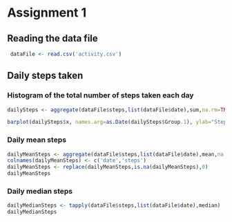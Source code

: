 Assignment 1
========================================================
## Reading the data file
```r
 dataFile <- read.csv('activity.csv')
```
## Daily steps taken
### Histogram of the total number of steps taken each day
```r
dailySteps <- aggregate(dataFile$steps,list(dataFile$date),sum,na.rm=TRUE)

barplot(dailySteps$x, names.arg=as.Date(dailySteps$Group.1), ylab="Steps", xlab="Days")
```
### Daily mean steps
```r
dailyMeanSteps <- aggregate(dataFile$steps,list(dataFile$date),mean,na.rm=TRUE)
colnames(dailyMeanSteps) <- c('date','steps')
dailyMeanSteps <- replace(dailyMeanSteps,is.na(dailyMeanSteps),0)
dailyMeanSteps
```

### Daily median steps
```r
dailyMedianSteps <- tapply(dataFile$steps,list(dataFile$date),median)
dailyMedianSteps
```